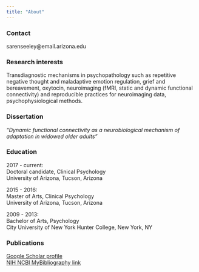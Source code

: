 ```yaml
---
title: "About"
---
```


### Contact
sarenseeley@email.arizona.edu


### Research interests
Transdiagnostic mechanisms in psychopathology such as repetitive negative thought and maladaptive emotion regulation, grief and bereavement, oxytocin, neuroimaging (fMRI, static and dynamic functional connectivity) and reproducible practices for neuroimaging data, psychophysiological methods. 



### Dissertation
_"Dynamic functional connectivity as a neurobiological mechanism of adaptation in widowed older adults"_



### Education

2017 - current:<br>
Doctoral candidate, Clinical Psychology<br>
University of Arizona, Tucson, Arizona

2015 - 2016:<br>
Master of Arts, Clinical Psychology<br>
University of Arizona, Tucson, Arizona

2009 - 2013: <br>
Bachelor of Arts, Psychology<br>
City University of New York Hunter College, New York, NY



### Publications
[Google Scholar profile](https://scholar.google.com/citations?user=sgm7c2UAAAAJ&hl=en)<br>
[NIH NCBI MyBibliography link](https://www.ncbi.nlm.nih.gov/myncbi/saren.seeley.1/bibliography/public/)
